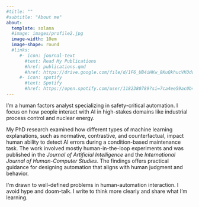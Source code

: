 ```yaml
---
#title: ""
#subtitle: "About me"
about:
  template: solana
  #image: images/profile2.jpg
  image-width: 10em
  image-shape: round
  #links:
     #- icon: journal-text
       #text: Read My Publications
       #href: publications.qmd
       #href: https://drive.google.com/file/d/1F6_UB4iHKw_8KuQkhucVKOdoi_U4X7JW/view?usp=sharing
     #- icon: spotify
       #text: Spotify
       #href: https://open.spotify.com/user/1182380789?si=7ca4ee59ac0b4619
---
```


I'm a human factors analyst specializing in safety-critical automation. I focus on how people interact with AI in high-stakes domains like industrial process control and nuclear energy.

My PhD research examined how different types of machine learning explanations, such as normative, contrastive, and counterfactual, impact human ability to detect AI errors during a condition-based maintenance task. The work involved mostly human-in-the-loop experiments and was published in the *Journal of Artificial Intelligence* and the *International Journal of Human-Computer Studies*. The findings offers practical guidance for designing automation that aligns with human judgment and behavior.

I\'m drawn to well-defined problems in human-automation interaction. I avoid hype and doom-talk. I write to think more clearly and share what I'm learning.
